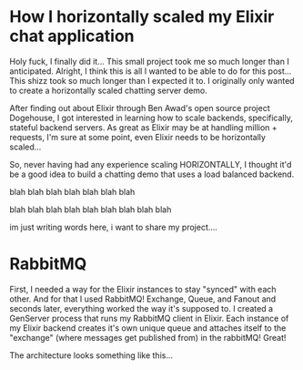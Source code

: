 
# How I horizontally scaled my Elixir chat application
<DyanmicChatClient port={4000} key={1}/>
<div className="h-2" />
<DyanmicChatClient port={4001} key={2}/>

Holy fuck, I finally did it... This small project took me so much longer than I anticipated. Alright, I think this is all I wanted to be able to do for this post...
This shizz took so much longer than I expected it to. I originally only wanted to create a horizontally scaled chatting server demo.

After finding out about Elixir through Ben Awad's open source project Dogehouse, I got interested in learning how to scale backends, specifically, stateful backend servers.
As great as Elixir may be at handling million + requests, I'm sure at some point, even Elixir needs to be horizontally scaled...

So, never having had any experience scaling HORIZONTALLY, I thought it'd be a good idea to build a chatting demo that uses a load balanced backend.

blah blah blah blah blah blah blah

blah blah blah blah blah blah blah blah blah

im just writing words here, i want to share my project....

# RabbitMQ

First, I needed a way for the Elixir instances to stay "synced" with each other. And for that I used RabbitMQ! Exchange, Queue, and Fanout and seconds later, everything worked the way it's supposed to.
I created a GenServer process that runs my RabbitMQ client in Elixir. Each instance of my Elixir backend creates it's own unique queue and attaches itself to the "exchange" (where messages get published from) 
in the rabbitMQ! Great! 

The architecture looks something like this...

